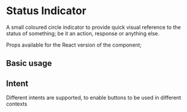 
<Meta of={StatusIndicatorStories} />

# Status Indicator

A small coloured circle indicator to provide quick visual reference to the status of something; be it an action, response or anything else.

Props available for the React version of the component;

<Controls />

## Basic usage

<Canvas of={StatusIndicatorStories.BasicUsage} />

<RenderHtmlMarkup of={StatusIndicatorStories.BasicUsage} />

## Intent

Different intents are supported, to enable buttons to be used in different contexts

<Canvas>
  <Story of={StatusIndicatorStories.IntentPrimary} />
  <Story of={StatusIndicatorStories.IntentNeutral} />
  <Story of={StatusIndicatorStories.IntentSuccess} />
  <Story of={StatusIndicatorStories.IntentPending} />
  <Story of={StatusIndicatorStories.IntentWarning} />
  <Story of={StatusIndicatorStories.IntentDanger} />
  <Story of={StatusIndicatorStories.IntentDefault} />
</Canvas>

<RenderHtmlMarkup of={StatusIndicatorStories.IntentPrimary} />
<RenderHtmlMarkup of={StatusIndicatorStories.IntentNeutral} />
<RenderHtmlMarkup of={StatusIndicatorStories.IntentSuccess} />
<RenderHtmlMarkup of={StatusIndicatorStories.IntentPending} />
<RenderHtmlMarkup of={StatusIndicatorStories.IntentWarning} />
<RenderHtmlMarkup of={StatusIndicatorStories.IntentDanger} />
<RenderHtmlMarkup of={StatusIndicatorStories.IntentDefault} />